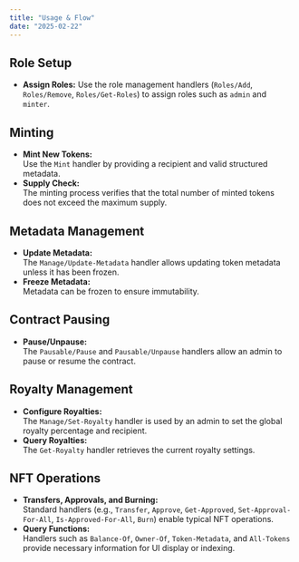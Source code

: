 ```yaml
---
title: "Usage & Flow"
date: "2025-02-22"
---
```


## **Role Setup**

   - **Assign Roles:** Use the role management handlers (`Roles/Add`, `Roles/Remove`, `Roles/Get-Roles`) to assign roles such as `admin` and `minter`.

## **Minting**

   - **Mint New Tokens:**  
     Use the `Mint` handler by providing a recipient and valid structured metadata.
   - **Supply Check:**  
     The minting process verifies that the total number of minted tokens does not exceed the maximum supply.

## **Metadata Management**

   - **Update Metadata:**  
     The `Manage/Update-Metadata` handler allows updating token metadata unless it has been frozen.
   - **Freeze Metadata:**  
     Metadata can be frozen to ensure immutability.

## **Contract Pausing**

   - **Pause/Unpause:**  
     The `Pausable/Pause` and `Pausable/Unpause` handlers allow an admin to pause or resume the contract.

## **Royalty Management**

   - **Configure Royalties:**  
     The `Manage/Set-Royalty` handler is used by an admin to set the global royalty percentage and recipient.
   - **Query Royalties:**  
     The `Get-Royalty` handler retrieves the current royalty settings.

## **NFT Operations**
   - **Transfers, Approvals, and Burning:**  
     Standard handlers (e.g., `Transfer`, `Approve`, `Get-Approved`, `Set-Approval-For-All`, `Is-Approved-For-All`, `Burn`) enable typical NFT operations.
   - **Query Functions:**  
     Handlers such as `Balance-Of`, `Owner-Of`, `Token-Metadata`, and `All-Tokens` provide necessary information for UI display or indexing.